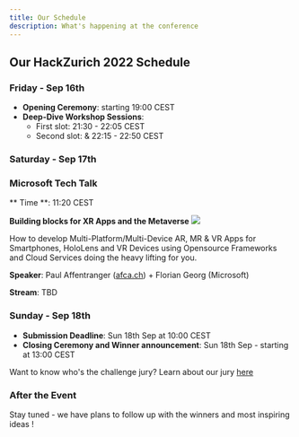 ```yaml
---
title: Our Schedule
description: What's happening at the conference
---
```


## Our HackZurich 2022 Schedule

### Friday - Sep 16th

- **Opening Ceremony**: starting 19:00 CEST
- **Deep-Dive Workshop Sessions**:
  - First slot: 21:30 - 22:05 CEST
  - Second slot: & 22:15 - 22:50 CEST

### Saturday - Sep 17th

### Microsoft Tech Talk

** Time **: 11:20 CEST

**Building blocks for XR Apps and the Metaverse**
![](/images/thumbnail_Hack_Zurich_Cover-Slide.png)

How to develop Multi-Platform/Multi-Device AR, MR & VR Apps for Smartphones, HoloLens
and VR Devices using Opensource Frameworks and Cloud Services doing the heavy lifting
for you.

**Speaker**: Paul Affentranger ([afca.ch](https://afca.ch)) + Florian Georg (Microsoft)

**Stream**: TBD

### Sunday - Sep 18th

- **Submission Deadline**: Sun 18th Sep at 10:00 CEST
- **Closing Ceremony and Winner announcement**: Sun 18th Sep - starting at 13:00 CEST

Want to know who's the challenge jury? Learn about our jury [here](/challenge/team)

### After the Event

Stay tuned - we have plans to follow up with the winners and most inspiring ideas !

